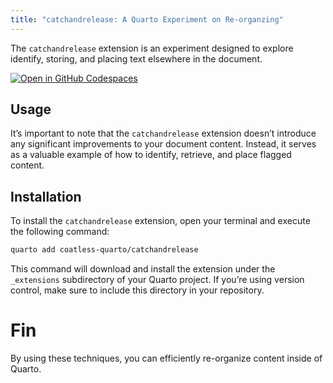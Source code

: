 ```yaml
---
title: "catchandrelease: A Quarto Experiment on Re-organzing"
---
```


The `catchandrelease` extension is an experiment designed to explore identify, storing, and placing text elsewhere in the document.

[![Open in GitHub Codespaces](https://github.com/codespaces/badge.svg)](https://codespaces.new/coatless-quarto/catchandrelease)

## Usage

It's important to note that the `catchandrelease` extension doesn't introduce any significant improvements to your document content. Instead, it serves as a valuable example of how to identify, retrieve, and place flagged content.

## Installation

To install the `catchandrelease` extension, open your terminal and execute the following command:

```bash
quarto add coatless-quarto/catchandrelease
```

This command will download and install the extension under the `_extensions` subdirectory of your Quarto project. If you're using version control, make sure to include this directory in your repository.


# Fin

By using these techniques, you can efficiently re-organize content inside of Quarto.
